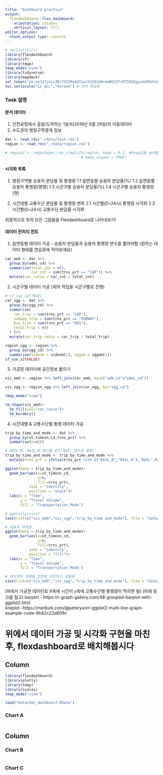 ---
title: "Dashboard_practice"
output: 
  flexdashboard::flex_dashboard:
    orientation: columns
    vertical_layout: fill
editor_options: 
  chunk_output_type: console
---

```{r setup, include=FALSE}
# rm(list=ls())
library(flexdashboard)
library(sf)
library(tmap)
tmap_mode("view")
library(tidyverse)
library(mapdeck)
set_token("pk.eyJ1Ijoic3BlYXI1MzA2IiwiYSI6ImNremN5Z2FrOTI0ZGgycm45Mzh3dDV6OWQifQ.kXGWHPRjnVAEHgVgLzXn2g")
Sys.setlocale("LC_ALL","Korean") # 언어 한글로
```

### Task 설명

#### 분석 데이터
1. 인천공항에서 출발/도착하는 1일치(2019년 6월 29일)의 이동데이터
2. 수도권의 행정구역경계 정보

```{r}
dat <- read_rds("./data/test.rds")
region <- read_rds("./data/region.rds")

# region2 <- rmapshaper::ms_simplify(region, keep = 0.1, #keep값을 높여줄수록 simple 해짐
                                   # keep_shapes = TRUE)
```

#### 시각화 목록

1. 행정구역별 승용차 분담율 및 통행량
  1.1 읍면동별 승용차 분담율(%)
  1.2 읍면동별 승용차 통행량(명명)
  1.3 시군구별 승용차 분담율(%)
  1.4 시군구별 승용차 통행량(명)
  
2. 시간대별 교통수단 분담율 및 통행량 변화
  2.1 시간별(0~24시) 통행량 시각화
  2.2 시간별(0~24시) 교통수단 분담율 시각화
  
최종적으로 위의 모든 그림들을 Flexdashboard로 나타내보기!

#### 데이터 전처리 힌트

1. 읍면동별 데이터 가공 - 승용차 분담율과 승용차 통행량 변수를 뽑아야함
(원하는 데이터 형태를 연습장에 적어보세요)

```{r}
car_emd <- dat %>% 
  group_by(admi_cd) %>%
  summarise(total_cnt = n(),
            car_cnt = sum(trns_prt == "CAR")) %>%
  mutate(car_ratio = car_cnt / total_cnt)
```


2. 시군구별 데이터 가공
(위의 작업을 시군구별로 진행)

```{r}
# sf_use_s2(TRUE)
car_sgg <- dat %>%
  group_by(sgg_cd) %>%
  summarise(
    car_trip = sum(trns_prt == "CAR"),
    subway_trip = sum(trns_prt == "SUBWAY"),
    bus_trip = sum(trns_prt == "BUS"),
    total_trip = n()
  ) %>%
  mutate(car_trip_ratio = car_trip / total_trip)

region_sgg <- region %>%
  group_by(sgg_cd) %>%
  summarise(sidonm = sidonm[1], sggnm = sggnm[1])
sf_use_s2(FALSE)
```

3. 가공된 데이터에 공간정보 붙이기

```{r}
vis_emd <- region %>% left_join(car_emd, by=c("adm_cd"="admi_cd"))

vis_sgg <- region_sgg %>% left_join(car_sgg, by="sgg_cd")
```

```{r}
tmap_mode("view")

tm_shape(vis_emd)+
  tm_fill(col="car_ratio")+
  tm_borders()
```


4. 시간대별 & 교통수단별 통행 데이터 가공

```{r}
trip_by_time_and_mode <- dat %>% 
  group_by(st_timezn_cd,trns_prt) %>%
  summarise(n=n())

# RAIL_B, RAIL_N 변수를 모두 RAIL 변수로 통합
trip_by_time_and_mode <- trip_by_time_and_mode %>% 
  mutate(trns_prt = ifelse(trns_prt %in% c("RAIL_B","RAIL_N"),"RAIL",trns_prt))
```

```{r}
ggplot(data = trip_by_time_and_mode)+
  geom_bar(aes(x=st_timezn_cd,
               y=n,
               fill=trns_prt),
           stat = "identity",
           position = "stack")+
  labs(x = "Time",
       y = "Travel Volume",
       fill = "Transportation Mode")

# ggplotly(vis1)
save(list=c("vis_emd","vis_sgg","trip_by_time_and_mode"), file = "data/dat_dashboard.RData")
```

```{r}
# 비율로 바꿔줌
ggplot(data = trip_by_time_and_mode)+
  geom_bar(aes(x=st_timezn_cd,
               y=n,
               fill=trns_prt),
           stat = "identity",
           position = "fill")+
  labs(x = "Time",
       y = "Travel Volume",
       fill = "Transportation Mode")

# 여러개의 객체를 한번에 저장하고 싶을때
save(list=c("vis_emd","vis_sgg","trip_by_time_and_mode"), file = "data/dat_dashboard.RData")

```


(위에서 가공한 데이터로 X축에 시간이 y축에 교통수단별 통행량이 찍히면 됨)
(아래 링크를 참고)
barplot - https://r-graph-gallery.com/48-grouped-barplot-with-ggplot2.html  
lineplot -https://medium.com/@peteryun/r-ggplot2-multi-line-graph-example-code-9b42c22a609c


위에서 데이터 가공 및 시각화 구현을 마친 후, flexdashboard로 배치해봅시다
===============================================================

Column {data-width=650}
-----------------------------------------------------------------------

```{r}
library(flexdashboard)
library(plotly)
library(tmap)
library(scales)
tmap_mode("view")

load("data/dat_dashboard.RData")
```


### Chart A

```{r}

```

Column {data-width=350}
-----------------------------------------------------------------------

### Chart B

```{r}

```

### Chart C

```{r}

```

